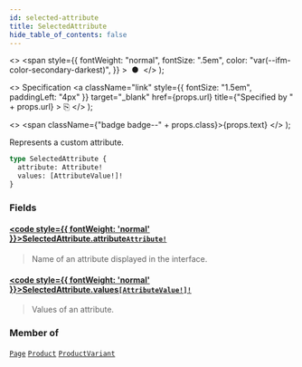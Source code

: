 ```yaml
---
id: selected-attribute
title: SelectedAttribute
hide_table_of_contents: false
---
```


  <>
    <span
      style={{
        fontWeight: "normal",
        fontSize: ".5em",
        color: "var(--ifm-color-secondary-darkest)",
      }}
    >
      &nbsp;●&nbsp;
    </span>
  </>
);

  <>
    Specification
    <a
      className="link"
      style={{ fontSize: "1.5em", paddingLeft: "4px" }}
      target="\_blank"
      href={props.url}
      title={"Specified by " + props.url}
    >
      ⎘
    </a>
  </>
);

  <>
    <span className={"badge badge--" + props.class}>{props.text}</span>
  </>
);

Represents a custom attribute.

```graphql
type SelectedAttribute {
  attribute: Attribute!
  values: [AttributeValue!]!
}
```

### Fields

#### [<code style={{ fontWeight: 'normal' }}>SelectedAttribute.<b>attribute</b></code>](#)<Bullet />[`Attribute!`](../../api-reference/objects/attribute) <Badge class="secondary" text="non-null"/> <Badge class="secondary" text="object"/>

> Name of an attribute displayed in the interface.

#### [<code style={{ fontWeight: 'normal' }}>SelectedAttribute.<b>values</b></code>](#)<Bullet />[`[AttributeValue!]!`](../../api-reference/objects/attribute-value) <Badge class="secondary" text="non-null"/> <Badge class="secondary" text="object"/>

> Values of an attribute.

### Member of

[`Page`](../../api-reference/objects/page) <Badge class="secondary" text="object"/><Bullet />[`Product`](../../api-reference/objects/product) <Badge class="secondary" text="object"/><Bullet />[`ProductVariant`](../../api-reference/objects/product-variant) <Badge class="secondary" text="object"/>
